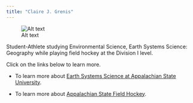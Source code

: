 ```yaml
---
title: "Claire J. Grenis"
---
```

![Alt text](./Pics/Claire Roster Picture.jpeg)

Student-Athlete studying Environmental Science, Earth Systems Science: Geography while playing field hockey at the Division I level.

Click on the links below to learn more. 

* To learn more about [Earth Systems Science at Appalachian State University](https://earth.appstate.edu/).

* To learn more about [Appalachian State Field Hockey](https://www.appstatesports.com/field-hockey).


